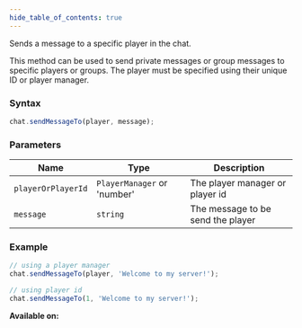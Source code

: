 ```yaml
---
hide_table_of_contents: true
---
```



Sends a message to a specific player in the chat.

This method can be used to send private messages or group messages to specific players or groups. The player must be specified using their unique ID or player manager.

### Syntax

```js
chat.sendMessageTo(player, message);
```

### Parameters

| Name               | Type                        | Description                       |
| ------------------ | --------------------------- | --------------------------------- |
| `playerOrPlayerId` | `PlayerManager` or 'number' | The player manager or player id   |
| `message`          | `string`                    | The message to be send the player |

### Example

```js
// using a player manager
chat.sendMessageTo(player, 'Welcome to my server!');

// using player id
chat.sendMessageTo(1, 'Welcome to my server!');
```

**Available on:** <ServerTag />
